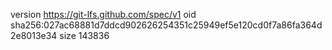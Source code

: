 version https://git-lfs.github.com/spec/v1
oid sha256:027ac68881d7ddcd902626254351c25949ef5e120cd0f7a86fa364d2e8013e34
size 143836

